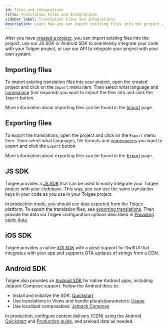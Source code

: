 ```yaml
---
id: files_and_integrations
title: Translation Files and Integrations
sidebar_label: Translation Files and Integrations
description: Learn how you can import existing files into the project and use our JS SDK or Android SDK to seamlessly integrate your code with your Tolgee project.
---
```


After you have [created a project](creating_project), you can import existing files into the project, use our JS SDK or Android SDK to seamlessly integrate your code with your Tolgee project, or use our API to integrate your project with your own system.

## Importing files

To import existing translation files into your project, open the created project and click on the `Import` menu item.
Then select what language and [namespace](/platform/translation_keys/namespaces) (not required) you want to import the files into and click the `Import` button.

More information about importing files can be found in the [Import](/platform/projects_and_organizations/import) page.

## Exporting files

To export the translations, open the project and click on the `Export` menu item.
Then select what languages, file formats and [namespaces](/platform/translation_keys/namespaces) you want to export and click the `Export` button.

More information about exporting files can be found in the [Export](/platform/projects_and_organizations/export) page.

## JS SDK

Tolgee provides a [JS SDK](/js-sdk) that can be used to easily integrate your Tolgee project with your codebase.
This way, you can use the same translation keys in your code as you use in your Tolgee project.

In production mode, you should use data exported from the Tolgee platform.
To export the translation files, see [exporting translations](/platform/projects_and_organizations/export).
Then provide the data via Tolgee configuration options described in [Providing static data](/js-sdk/providing-static-data).

## iOS SDK

Tolgee provides a native [iOS SDK](/ios-sdk) with a great support for SwiftUI that integrates with your app and supports OTA updates of strings from a CDN.

## Android SDK

Tolgee also provides an [Android SDK](/android-sdk) for native Android apps, including Jetpack Compose support. Follow the Android docs to:

- Install and initialize the SDK: [Quickstart](/android-sdk/core-module/quickstart)
- Use translations in Views and handle plurals/parameters: [Usage](/android-sdk/core-module/usage)
- Use localized composables: [Jetpack Compose](/android-sdk/jetpack/installation)

In production, configure content delivery (CDN) using the Android [Quickstart](/android-sdk/core-module/quickstart) and [Production guide](/android-sdk/production), and preload data as needed.
